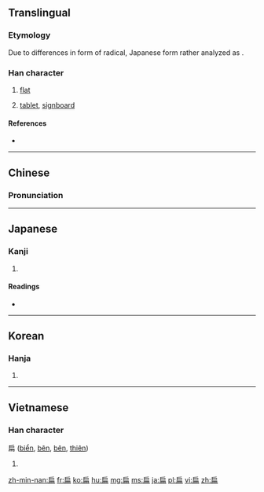 {{also|碥}}
==Translingual==
{{ja-forms|扁|扁|扁}}

===Etymology===
{{Han compound|戶|冊|ls=ic}}

Due to differences in form of radical, Japanese form rather analyzed as {{Han compound|戸|冊}}.

===Han character===
{{Han char|rn=63|rad=戶|as=05|sn=9|four=3022<sub>7</sub>|canj=竹尸月廿 (HSBT), 戈尸月廿 (ISBT), X戈尸月廿 (XISBT)|ids=⿸[[戶]][[冊]]}}

# {{qualifier|adjective}} [[flat]]
# [[tablet]], [[signboard]]

====References====
* {{Han ref|kx=0415.220|dkj=11724|dj=0760.090|hdz=32261.110|uh=6241|ud=25153|bh=ABF3|bd=44019}}

----

==Chinese==
{{zh-hanzi-box|[[扁]]}}

===Pronunciation===
{{zh-pron
|m=biǎn
|c=bin2,pin1
|mc=y
|oc=y
|ma=Zh-bian.ogg
|cat=a,n
}}

----

==Japanese==

===Kanji===
{{ja-kanji|grade=|rs=戶05}}

# {{defn|lang=ja|sort=戶05}}

====Readings====
* {{ja-readings|on=[[へん]] (hen), [[はん]] (han)|kun=[[ひらたい]] (hiratai)}}

----

==Korean==

===Hanja===
{{ko-hanja|hangeul=[[편]], [[변]]|eumhun=작을|rv=pyeon, byeon|mr=p'yŏn, pyŏn|y=phyen, pyen}}

# {{defn|lang=ko|sort=戶05}}

----

==Vietnamese==

===Han character===
扁 ([[biển]], [[bẽn]], [[bên]], [[thiên]])

# {{defn|lang=vi|sort=戶05}}

[[zh-min-nan:扁]]
[[fr:扁]]
[[ko:扁]]
[[hu:扁]]
[[mg:扁]]
[[ms:扁]]
[[ja:扁]]
[[pl:扁]]
[[vi:扁]]
[[zh:扁]]